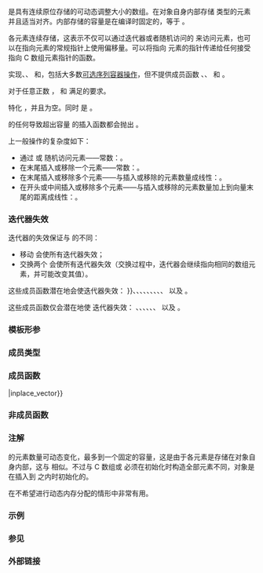 {{cpp/title|inplace_vector}}
{{cpp/container/inplace_vector/navbar}}
{{ddcl|header=inplace_vector|since=c++26|
template&lt;
    class T,
    std::size_t N
&gt; struct inplace_vector;
}}

{{tt|inplace_vector}} 是具有连续原位存储的可动态调整大小的数组。在对象自身内部存储 {{tt|T}} 类型的元素并且适当对齐。内部存储的容量是在编译时固定的，等于 {{c|N}}。

各元素连续存储，这表示不仅可以通过迭代器或者随机访问的 {{c/core|operator[]}} 来访问元素，也可以在指向元素的常规指针上使用偏移量。可以将指向 {{tt|inplace_vector}} 元素的指针传递给任何接受指向 C 数组元素指针的函数。

{{tt|inplace_vector}} 实现{{named req|Container}}、{{named req|ReversibleContainer}}、{{named req|ContiguousContainer}} 和{{named req|SequenceContainer}}，包括大多数[[cpp/named_req/SequenceContainer#可选操作|可选序列容器操作]]，但不提供成员函数 {{tt|push_front}}、{{tt|emplace_front}}、{{tt|pop_front}} 和 {{tt|prepend_range}}。

对于任意正数 {{c|N}}，{{c/core|std::inplace_vector&lt;T, N&gt;::iterator}} 和 {{c/core|std::inplace_vector&lt;T, N&gt;::const_iterator}} 满足{{named req|ConstexprIterator}}的要求。

特化 {{c/core|std::inplace_vector&lt;T, 0&gt;}} {{named req|TriviallyCopyable}}，并且为空。同时 {{c|std::is_trivially_default_constructible_v&lt;std::inplace_vector&lt;T, 0&gt;&gt;}} 是 {{c|true}}。

{{c/core|std::inplace_vector&lt;T, N&gt;}} 的任何导致超出容量 {{c|N}} 的插入函数都会抛出 {{lc|std::bad_alloc}}。

{{tt|inplace_vector}} 上一般操作的复杂度如下：
* 通过 {{rlt|operator at|operator[]}} 或 {{rlt|at|at()}} 随机访问元素——常数：{{math|𝓞(1)}}。
* 在末尾插入或移除一个元素——常数：{{math|𝓞(1)}}。
* 在末尾插入或移除多个元素——与插入或移除的元素数量成线性：{{math|𝓞(n)}}。
* 在开头或中间插入或移除多个元素——与插入或移除的元素数量加上到向量末尾的距离成线性：{{math|𝓞(n)}}。

===迭代器失效===
{{tt|std::inplace_vector}} 迭代器的失效保证与 {{lc|std::vector}} 的不同：
* 移动 {{tt|inplace_vector}} 会使所有迭代器失效；
* 交换两个 {{tt|inplace_vector}} 会使所有迭代器失效（交换过程中，迭代器会继续指向相同的数组元素，并可能改变其值）。
这些成员函数潜在地会使迭代器失效：
{{rlt|operator{{=}}}}、{{rlt|assign}}、{{rlt|assign_range}}、{{rlt|clear}}、{{rlt|emplace}}、{{rlt|erase}}、{{rlt|insert}}、{{rlt|insert_range}}、{{rlt|pop_back}}、{{rlt|resize}} 以及 {{rlt|swap}}。

这些成员函数仅会潜在地使 {{rlt|end}} 迭代器失效：
{{rlt|append_range}}、{{rlt|emplace_back}}、{{rlt|push_back}}、{{rlt|try_append_range}}、{{rlt|try_emplace_back}}、{{rlt|try_push_back}}、{{rlt|unchecked_emplace_back}} 以及 {{rlt|unchecked_push_back}}。

===模板形参===
{{par begin}}
{{par|T|元素的类型。必须满足{{named req|MoveConstructible}}和{{named req|MoveAssignable}}。}}
{{par|N|容量，即 {{tt|inplace_vector}} 中元素的最大数量（可能为 {{c|0}}）。}}
{{par end}}

===成员类型===
{{dsc begin}}
{{dsc hitem|类型|定义}}
{{dsc inc|cpp/container/dsc value_type|inplace_vector}}
{{dsc inc|cpp/container/dsc size_type|inplace_vector}}
{{dsc inc|cpp/container/dsc difference_type|inplace_vector}}
{{dsc inc|cpp/container/dsc reference|inplace_vector}}
{{dsc inc|cpp/container/dsc const_reference|inplace_vector}}
{{dsc inc|cpp/container/dsc pointer|inplace_vector}}
{{dsc inc|cpp/container/dsc const_pointer|inplace_vector}}
{{dsc inc|cpp/container/dsc iterator|inplace_vector}}
{{dsc inc|cpp/container/dsc const_iterator|inplace_vector}}
{{dsc inc|cpp/container/dsc reverse_iterator|inplace_vector}}
{{dsc inc|cpp/container/dsc const_reverse_iterator|inplace_vector}}
{{dsc end}}

===成员函数===
{{dsc begin}}
{{dsc inc|cpp/container/dsc constructor|inplace_vector}}
{{dsc inc|cpp/container/dsc destructor|inplace_vector}}
{{dsc inc|cpp/container/dsc operator{{=}}|inplace_vector}}
{{dsc inc|cpp/container/dsc assign|inplace_vector}}
{{dsc inc|cpp/container/dsc assign_range|inplace_vector}}

{{dsc h2|元素访问}}
{{dsc inc|cpp/container/dsc at|inplace_vector}}
{{dsc inc|cpp/container/dsc operator_at|inplace_vector}}
{{dsc inc|cpp/container/dsc front|inplace_vector}}
{{dsc inc|cpp/container/dsc back|inplace_vector}}
{{dsc inc|cpp/container/dsc data|inplace_vector}}

{{dsc h2|迭代器}}
{{dsc inc|cpp/container/dsc begin|inplace_vector}}
{{dsc inc|cpp/container/dsc end|inplace_vector}}
{{dsc inc|cpp/container/dsc rbegin|inplace_vector}}
{{dsc inc|cpp/container/dsc rend|inplace_vector}}

{{dsc h2|大小与容量}}
{{dsc inc|cpp/container/dsc empty|inplace_vector}}
{{dsc inc|cpp/container/dsc size|inplace_vector}}
{{dsc inc|cpp/container/dsc max_size|inplace_vector}}
{{dsc inc|cpp/container/dsc capacity|inplace_vector}}
{{dsc inc|cpp/container/dsc resize|inplace_vector}}
{{dsc inc|cpp/container/dsc reserve|inplace_vector}}
{{dsc inc|cpp/container/dsc shrink_to_fit|inplace_vector}}

{{dsc h2|修改器}}
{{dsc inc|cpp/container/dsc insert|inplace_vector}}
{{dsc inc|cpp/container/dsc insert_range|inplace_vector}}
{{dsc inc|cpp/container/dsc emplace|inplace_vector}}
{{dsc inc|cpp/container/dsc emplace_back|inplace_vector}}
{{dsc inc|cpp/container/dsc try_emplace_back|inplace_vector}}
{{dsc inc|cpp/container/dsc unchecked_emplace_back|inplace_vector}}
{{dsc inc|cpp/container/dsc push_back|inplace_vector}}
{{dsc inc|cpp/container/dsc try_push_back|inplace_vector}}
{{dsc inc|cpp/container/dsc unchecked_push_back|inplace_vector}}
{{dsc inc|cpp/container/dsc pop_back|inplace_vector}}
{{dsc inc|cpp/container/dsc append_range|inplace_vector}}
{{dsc inc|cpp/container/dsc try_append_range|inplace_vector}}
{{dsc inc|cpp/container/dsc clear|inplace_vector}}
{{dsc inc|cpp/container/dsc erase|inplace_vector}}
{{dsc inc|cpp/container/dsc swap|inplace_vector}}
{{dsc end}}


===非成员函数===
{{dsc begin}}
{{dsc inc|cpp/container/dsc swap2|inplace_vector}}
{{dsc inc|cpp/container/dsc erase seq|inplace_vector}}
{{dsc inc|cpp/container/dsc operator cmp|inplace_vector}}
{{dsc end}}

===注解===
{{tt|inplace_vector}} 的元素数量可动态变化，最多到一个固定的容量，这是由于各元素是存储在对象自身内部，这与 {{lc|std::array}} 相似。不过与 C 数组或 {{lc|std::array}} 必须在初始化时构造全部元素不同，对象是在插入到 {{tt|inplace_vector}} 之内时初始化的。

{{tt|inplace_vector}} 在不希望进行动态内存分配的情形中非常有用。 

{{ftm begin|sort=1}}
{{ftm|std=C++26|value=202406L|__cpp_lib_inplace_vector|{{tt|std::inplace_vector}}: 具有固定容量的原位存储的可动态调整大小的向量}}
{{ftm|std=C++26|value=202502L|__cpp_lib_constexpr_inplace_vector|{{c/core|constexpr}} {{tt|std::inplace_vector}} 用于非平凡元素类型}}
{{ftm end}}

===示例===
{{example
|code=
#include &lt;algorithm&gt;
#include &lt;array&gt;
#include &lt;cassert&gt;
#include &lt;inplace_vector&gt;

int main()
{
    std::inplace_vector&lt;int, 4&gt; v1{0, 1, 2};
    assert(v1.max_size() == 4);
    assert(v1.capacity() == 4);
    assert(v1.size() == 3);
    assert(std::ranges::equal(v1, std::array{0, 1, 2}));
    assert(v1[0] == 0);
    assert(v1.at(0) == 0);
    assert(v1.front() == 0);
    assert(*v1.begin() == 0);
    assert(v1.back() == 2);
    v1.push_back(3);
    assert(v1.back() == 3);
    assert(std::ranges::equal(v1, std::array{0, 1, 2, 3}));
    v1.resize(3);
    assert(std::ranges::equal(v1, std::array{0, 1, 2}));
    assert(v1.try_push_back(3) != nullptr);
    assert(v1.back() == 3);
    assert(v1.size() == 4);
    assert(v1.try_push_back(13) == nullptr); // 没有位置
    assert(v1.back() == 3);
    assert(v1.size() == 4);
    v1.clear();
    assert(v1.size() == 0);
    assert(v1.empty());
}
}}

===参见===
{{dsc begin}}
{{dsc inc|cpp/container/dsc vector}}
{{dsc inc|cpp/container/dsc array}}
{{dsc inc|cpp/container/dsc deque}}
{{dsc end}}

===外部链接===
{{elink begin}}
{{elink|[https://godbolt.org/z/5P78aG5xE {{tt|inplace_vector}}] &amp;mdash; {{stddoc|P0843R14}} ({{tt|std::inplace_vector}}) 的一个参考实现。}}
{{elink|[https://www.boost.org/doc/libs/release/doc/html/container/non_standard_containers.html#container.non_standard_containers.static_vector {{tt|static_vector}}] &amp;mdash; Boost.Container 将 inplace vector 实现为一个具有自己的保证的独立类型。}}
{{elink|[https://github.com/questor/eastl/blob/master/fixed_vector.h#L71 {{tt|fixed_vector}}] &amp;mdash; EASTL 通过一个额外的模板参数实现 inplace vector。}}
{{elink|[https://github.com/facebook/folly/blob/master/folly/docs/small_vector.md {{tt|small_vector}}] &amp;mdash; Folly 也通过一个额外的模板参数实现 inplace vector。}}
{{elink|[https://howardhinnant.github.io/stack_alloc.html {{tt|stack_alloc}}] &amp;mdash; Howard Hinnant 在 {{lc|std::vector}} 上模拟 {{tt|std::inplace_vector}} 的自定义分配器。}}
{{elink end}}

{{langlinks|de|en|es|fr|it|ja|pl|pt|ru}}